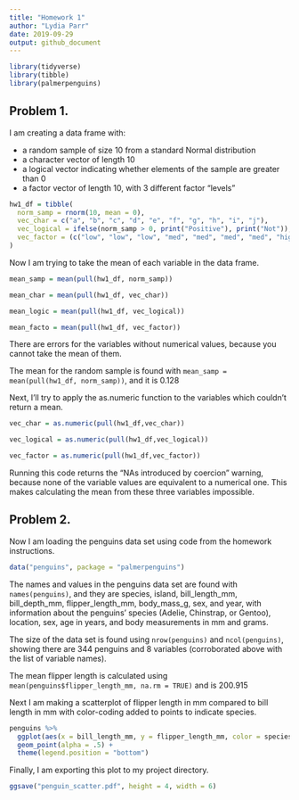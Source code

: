 ```yaml
---
title: "Homework 1"
author: "Lydia Parr" 
date: 2019-09-29
output: github_document
---
```


```r
library(tidyverse)
library(tibble)
library(palmerpenguins)
```

## Problem 1.

I am creating a data frame with: 

* a random sample of size 10 from a standard Normal distribution
* a character vector of length 10
* a logical vector indicating whether elements of the sample are greater than 0
* a factor vector of length 10, with 3 different factor “levels”

```r

hw1_df = tibble(
  norm_samp = rnorm(10, mean = 0), 
  vec_char = c("a", "b", "c", "d", "e", "f", "g", "h", "i", "j"),
  vec_logical = ifelse(norm_samp > 0, print("Positive"), print("Not")),
  vec_factor = (c("low", "low", "low", "med", "med", "med", "med", "high", "high", "high")) 
)
```


Now I am trying to take the mean of each variable in the data frame. 

```r
mean_samp = mean(pull(hw1_df, norm_samp))

mean_char = mean(pull(hw1_df, vec_char))

mean_logic = mean(pull(hw1_df, vec_logical))

mean_facto = mean(pull(hw1_df, vec_factor))
```

There are errors for the variables without numerical values, because you cannot take the mean of them. 

The mean for the random sample is found with `mean_samp = mean(pull(hw1_df, norm_samp))`, and it is 0.128

Next, I'll try to apply the as.numeric function to the variables which couldn't return a mean. 

```r
vec_char = as.numeric(pull(hw1_df,vec_char))

vec_logical = as.numeric(pull(hw1_df,vec_logical))

vec_factor = as.numeric(pull(hw1_df,vec_factor))
```

Running this code returns the "NAs introduced by coercion" warning, because none of the variable values are equivalent to a numerical one. This makes calculating the mean from these three variables impossible. 

## Problem 2.

Now I am loading the penguins data set using code from the homework instructions. 

```r
data("penguins", package = "palmerpenguins")
```

The names and values in the penguins data set are found with
`names(penguins)`, and they are species, island, bill_length_mm, bill_depth_mm, flipper_length_mm, body_mass_g, sex, and year, with information about the penguins' species (Adelie, Chinstrap, or Gentoo), location, sex, age in years, and body measurements in mm and grams. 

The size of the data set is found using `nrow(penguins)` and `ncol(penguins)`, showing there are 344 penguins and 8 variables (corroborated above with the list of variable names).

The mean flipper length is calculated using `mean(penguins$flipper_length_mm, na.rm = TRUE)` and is 200.915

Next I am making a scatterplot of flipper length in mm compared to bill length in mm with color-coding added to points to indicate species. 

```r
penguins %>% 
  ggplot(aes(x = bill_length_mm, y = flipper_length_mm, color = species)) +
  geom_point(alpha = .5) +
  theme(legend.position = "bottom")
```

Finally, I am exporting this plot to my project directory. 

```r
ggsave("penguin_scatter.pdf", height = 4, width = 6)
```

